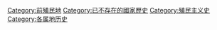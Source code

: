 [[Category:前殖民地|Category:前殖民地]]
[[Category:已不存在的國家歷史|Category:已不存在的國家歷史]]
[[Category:殖民主义史|Category:殖民主义史]]
[[Category:各属地历史|Category:各属地历史]]